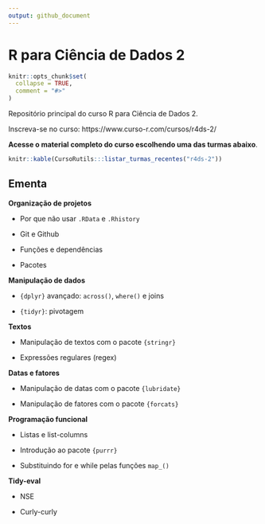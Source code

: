 ```yaml
---
output: github_document
---
```


# R para Ciência de Dados 2

<!-- README.md is generated from README.Rmd. Please edit that file -->

```r
knitr::opts_chunk$set(
  collapse = TRUE,
  comment = "#>"
)
```

Repositório principal do curso R para Ciência de Dados 2.

Inscreva-se no curso: https://www.curso-r.com/cursos/r4ds-2/

**Acesse o material completo do curso escolhendo uma das turmas abaixo**.

```r
knitr::kable(CursoRutils:::listar_turmas_recentes("r4ds-2"))
```

## Ementa

**Organização de projetos**

- Por que não usar `.RData` e `.Rhistory`

- Git e Github

- Funções e dependências

- Pacotes

**Manipulação de dados**

- `{dplyr}` avançado: `across()`, `where()` e joins

- `{tidyr}`: pivotagem

**Textos**

- Manipulação de textos com o pacote `{stringr}`

- Expressões regulares (regex)

**Datas e fatores**

- Manipulação de datas com o pacote `{lubridate}`

- Manipulação de fatores com o pacote `{forcats}`

**Programação funcional**

- Listas e list-columns

- Introdução ao pacote `{purrr}`

- Substituindo for e while pelas funções `map_()`

**Tidy-eval**

- NSE

- Curly-curly
